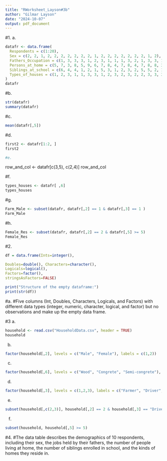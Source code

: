 ```yaml
---
title: "RWorksheet_Layson#3b"
author: "Gilmar Layson"
date: "2024-10-07"
output: pdf_document
---
```



#1. a.
```r
datafr <- data.frame(
  Respondents = c(1:20), 
  Sex = c(2, 2, 1, 2, 2, 2, 2, 2, 2, 2, 1, 2, 2, 2, 2, 2, 2, 2, 1, 2),
  Fathers_Occupation = c(1, 3, 3, 3, 1, 2, 3, 1, 1, 1, 3, 2, 1, 3, 3, 1, 3, 1, 2, 1),
  Persons_at_home = c(5, 7, 3, 8, 5, 9, 6, 7, 8, 4, 7, 8, 4, 7, 8, 8, 3, 11, 7, 6),
  Siblings_at_school = c(6, 4, 4, 1, 2, 1, 5, 3, 1, 2, 3, 2, 5, 5, 2, 1, 2, 5, 3, 2),
  Types_of_houses = c(1, 2, 3, 1, 1, 3, 3, 1, 2, 3, 2, 3, 2, 2, 3, 3, 3, 3, 3, 2)
)
datafr
```
#b.
```r
str(datafr)
summary(datafr)
```

#c.
```r
mean(datafr[,5])
```

#d.
```r
first2 <- datafr[1:2, ]
first2

#e.
```


row_and_col <- datafr[c(3,5), c(2,4)]
row_and_col

#f.

```r

types_houses <- datafr[ ,6]
types_houses
```

#g.

```r
Farm_Male <- subset(datafr, datafr[,2] == 1 & datafr[,3] == 1 )
Farm_Male
```

#h.
```r
Female_Res <- subset(datafr, datafr[,2] == 2 & datafr[,5] >= 5)
Female_Res

```
#2.
```r
df = data.frame(Ints=integer(),

Doubles=double(), Characters=character(),
Logicals=logical(),
Factors=factor(),
stringsAsFactors=FALSE)

print("Structure of the empty dataframe:")
print(str(df))
```


#a.
#Five columns (Int, Doubles, Characters, Logicals, and Factors) with different data types (integer, numeric, character, logical, and factor) but no observations and make up the empty data frame.

#3
a.
```r
household <- read.csv("HouseholdData.csv", header = TRUE)
household
```


b.
```r
factor(household[,2], levels = c("Male", "Female"), labels = c(1,2))
```
c.

```r
factor(household[,6], levels = c("Wood", "Congrete", "Semi-congrete"), labels = c(1,2,3))
```
d.
```r
factor(household[,3], levels = c(1,2,3), labels = c("Farmer", "Driver", "Others"))
```
e.
```r
subset(household[,c(2,3)], household[,2] == 2 & household[,3] == "Driver")
```

f.
```r
subset(household, household[,5] >= 5)
```

#4.
#The data table describes the demographics of 10 respondents, including their sex, the jobs held by their fathers, the number of people living at home, the number of siblings enrolled in school, and the kinds of homes they reside in.